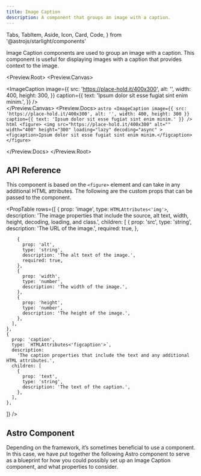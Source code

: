 ```yaml
---
title: Image Caption
description: A component that groups an image with a caption.
---
```


  Tabs,
  TabItem,
  Aside,
  Icon,
  Card,
  Code,
} from '@astrojs/starlight/components'

Image Caption components are used to group an image with a caption. This component is useful for displaying images with a caption that provides context to the image.

<Preview.Root>
  <Preview.Canvas>
    <div class="flex">
      <ImageCaption
        image={{
          src: 'https://place-hold.it/400x300',
          alt: '',
          width: 400,
          height: 300,
        }}
        caption={{
          text: 'Ipsum dolor sit esse fugiat sint enim minim.',
        }}
      />
    </div>
  </Preview.Canvas>
  <Preview.Docs>
    <Tabs>
      <TabItem label="Astro" icon="astro">
        ```astro
        <ImageCaption
          image={{
            src: 'https://place-hold.it/400x300',
            alt: '',
            width: 400,
            height: 300
          }}
          caption={{
            text: 'Ipsum dolor sit esse fugiat sint enim minim.'
          }}
        />
        ```
      </TabItem>
      <TabItem label="Compiled" icon="seti:html">
        ```html
        <figure>
          <img
            src="https://place-hold.it/400x300"
            alt=""
            width="400"
            height="300"
            loading="lazy"
            decoding="async"
          >
          <figcaption>Ipsum dolor sit esse fugiat sint enim minim.</figcaption>
        </figure>
        ```
      </TabItem>
    </Tabs>

  </Preview.Docs>
</Preview.Root>

## API Reference

This component is based on the `<figure>` element and can take in any additional HTML attributes. The following are the custom props that can be passed to the component.

<PropTable
  rows={[
    {
      prop: 'image',
      type: `HTMLAttributes<'img'>`,
      description:
        'The image properties that include the source, alt text, width, height, decoding, loading, and class.',
      children: [
        {
          prop: 'src',
          type: 'string',
          description: 'The URL of the image.',
          required: true,
        },

        {
          prop: 'alt',
          type: 'string',
          description: 'The alt text of the image.',
          required: true,
        },
        {
          prop: 'width',
          type: 'number',
          description: 'The width of the image.',
        },
        {
          prop: 'height',
          type: 'number',
          description: 'The height of the image.',
        },
      ],
    },
    {
      prop: 'caption',
      type: `HTMLAttributes<'figcaption'>`,
      description:
        'The caption properties that include the text and any additional HTML attributes.',
      children: [
        {
          prop: 'text',
          type: 'string',
          description: 'The text of the caption.',
        },
      ],
    },

]}
/>

## Astro Component

Depending on the framework, it’s sometimes beneficial to use a component. In this case, we have put together the following Astro component to serve as a blueprint for how you could possibly set up an Image Caption component, and what properties to consider.

<Code code={ImageCaptionRaw} lang="astro" title="ImageCaption.astro" />
